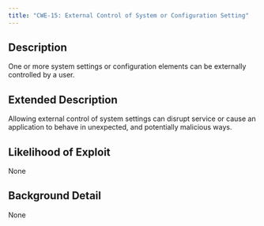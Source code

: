 ```yaml
---
title: "CWE-15: External Control of System or Configuration Setting"
---
```


## Description
One or more system settings or configuration elements can be externally controlled by a user.

## Extended Description
Allowing external control of system settings can disrupt service or cause an application to behave in unexpected, and potentially malicious ways.

## Likelihood of Exploit
None

## Background Detail
None
        